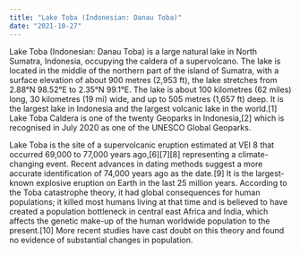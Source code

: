 ```yaml
---
title: "Lake Toba (Indonesian: Danau Toba)"
date: "2021-10-27"
---
```


Lake Toba (Indonesian: Danau Toba) is a large natural lake in North Sumatra, Indonesia, occupying the caldera of a supervolcano. The lake is located in the middle of the northern part of the island of Sumatra, with a surface elevation of about 900 metres (2,953 ft), the lake stretches from 2.88°N 98.52°E to 2.35°N 99.1°E. The lake is about 100 kilometres (62 miles) long, 30 kilometres (19 mi) wide, and up to 505 metres (1,657 ft) deep. It is the largest lake in Indonesia and the largest volcanic lake in the world.[1] Lake Toba Caldera is one of the twenty Geoparks in Indonesia,[2] which is recognised in July 2020 as one of the UNESCO Global Geoparks.

Lake Toba is the site of a supervolcanic eruption estimated at VEI 8 that occurred 69,000 to 77,000 years ago,[6][7][8] representing a climate-changing event. Recent advances in dating methods suggest a more accurate identification of 74,000 years ago as the date.[9] It is the largest-known explosive eruption on Earth in the last 25 million years. According to the Toba catastrophe theory, it had global consequences for human populations; it killed most humans living at that time and is believed to have created a population bottleneck in central east Africa and India, which affects the genetic make-up of the human worldwide population to the present.[10] More recent studies have cast doubt on this theory and found no evidence of substantial changes in population.
